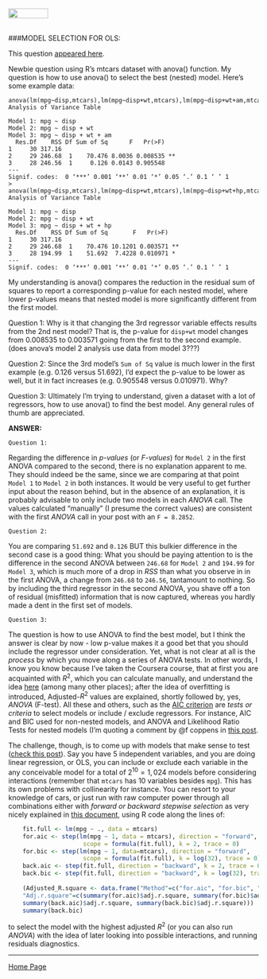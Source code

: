 <br>
<a href="http://rinterested.github.io/statistics/index.html">
<img HEIGHT="20" WIDTH="80" src="https://cloud.githubusercontent.com/assets/9312897/10556783/a27a26fa-745c-11e5-9b1a-2d5bd737387a.PNG"></a>
<br><br>

###MODEL SELECTION FOR OLS:
<br>

This question [appeared here](http://stats.stackexchange.com/q/172782/67822).

Newbie question using R's mtcars dataset with anova() function. My question is how to use anova() to select the best (nested) model. Here's some example data:


    anova(lm(mpg~disp,mtcars),lm(mpg~disp+wt,mtcars),lm(mpg~disp+wt+am,mtcars))
    Analysis of Variance Table
    
    Model 1: mpg ~ disp
    Model 2: mpg ~ disp + wt
    Model 3: mpg ~ disp + wt + am
      Res.Df    RSS Df Sum of Sq      F   Pr(>F)   
    1     30 317.16                                
    2     29 246.68  1    70.476 8.0036 0.008535 **
    3     28 246.56  1     0.126 0.0143 0.905548   
    ---
    Signif. codes:  0 ‘***’ 0.001 ‘**’ 0.01 ‘*’ 0.05 ‘.’ 0.1 ‘ ’ 1
    > anova(lm(mpg~disp,mtcars),lm(mpg~disp+wt,mtcars),lm(mpg~disp+wt+hp,mtcars))
    Analysis of Variance Table
    
    Model 1: mpg ~ disp
    Model 2: mpg ~ disp + wt
    Model 3: mpg ~ disp + wt + hp
      Res.Df    RSS Df Sum of Sq       F   Pr(>F)   
    1     30 317.16                                 
    2     29 246.68  1    70.476 10.1201 0.003571 **
    3     28 194.99  1    51.692  7.4228 0.010971 * 
    ---
    Signif. codes:  0 ‘***’ 0.001 ‘**’ 0.01 ‘*’ 0.05 ‘.’ 0.1 ‘ ’ 1


My understanding is anova() compares the reduction in the residual sum of squares to report a corresponding p-value for each nested model, where lower p-values means that nested model is more significantly different from the first model. 

Question 1: Why is it that changing the 3rd regressor variable effects results from the 2nd nest model? That is, the p-value for `disp+wt` model changes from 0.008535 to 0.003571 going from the first to the second example. (does anova's model 2 analysis use data from model 3???)

Question 2: Since the 3rd model's `Sum of Sq` value is much lower in the first example (e.g. 0.126 versus 51.692), I'd expect the p-value to be lower as well, but it in fact increases (e.g. 0.905548 versus 0.010971). Why?

Question 3: Ultimately I'm trying to understand, given a dataset with a lot of regressors, how to use anova() to find the best model. Any general rules of thumb are appreciated. 

**ANSWER:**

    Question 1:

Regarding the difference in *p-values* (or *F-values*) for `Model 2` in the first ANOVA compared to the second, there is no explanation apparent to me. They should indeed be the same, since we are comparing at that point `Model 1` to `Model 2` in both instances. It would be very useful to get further input about the reason behind, but in the absence of an explanation, it is probably advisable to only include two models in each *ANOVA* call. The values calculated "manually" (I presume the correct values) are consistent with the first *ANOVA* call in your post with an `F = 8.2852`. 

    Question 2:

You are comparing `51.692` and `0.126 ` BUT this bulkier difference in the second case is a good thing: What you should be paying attention to is the difference in the second ANOVA between `246.68` for `Model 2` and `194.99` for `Model 3`, which is much more of a drop in *RSS* than what you observe in in the first ANOVA, a change from `246.68` to `246.56`, tantamount to nothing. So by including the third regressor in the second ANOVA, you shave off a ton of residual (misfitted) information that is now captured, whereas you hardly made a dent in the first set of models. 

    Question 3:

The question is how to use ANOVA to find the best model, but I think the answer is clear by now - low p-value makes it a good bet that you should include the regressor under consideration. Yet, what is not clear at all is the *process* by which you move along a series of ANOVA tests. In other words, I know you know because I've taken the Coursera course, that at first you are acquainted with $R^2$, which you can calculate manually, and understand the idea [here][1] (among many other places); after the idea of overfitting is introduced, Adjusted-$R^2$ values are explained, shortly followed by, yes, *ANOVA* (F-test). All these and others, such as the [AIC criterion][2] are *tests or criteria* to select models or include / exclude regressors. For instance, AIC and BIC used for non-nested models, and ANOVA and Likelihood Ratio Tests for nested models (I'm quoting a comment by @f coppens in [this post][3].

The challenge, though, is to come up with models that make sense to test ([check this post][4]). Say you have 5 independent variables, and you are doing linear regression, or OLS, you can include or exclude each variable in the any conceivable model for a total of $2^{10}=1,024$ models before considering interactions (remember that `mtcars` has 10 variables besides `mpg`). This has its own problems with collinearity for instance. You can resort to your knowledge of cars, or just run with raw computer power through all combinations either with *forward or backward stepwise selection* as very nicely explained in [this document][5], using R code along the lines of:

```r
    fit.full <- lm(mpg ~ ., data = mtcars)    
    for.aic <- step(lm(mpg ~ 1, data = mtcars), direction = "forward", 
                     scope = formula(fit.full), k = 2, trace = 0)               # forward AIC
    for.bic <- step(lm(mpg ~ 1, data=mtcars), direction = "forward", 
                     scope = formula(fit.full), k = log(32), trace = 0)         # forward BIC
    back.aic <- step(fit.full, direction = "backward", k = 2, trace = 0)        # backward AIC
    back.bic <- step(fit.full, direction = "backward", k = log(32), trace = 0)  # backward BIC
    
    (Adjusted_R.square <- data.frame("Method"=c("for.aic", "for.bic", "back.aic", "back.bic"), 
    "Adj.r.square"=c(summary(for.aic)$adj.r.square, summary(for.bic)$adj.r.square, 
    summary(back.aic)$adj.r.square, summary(back.bic)$adj.r.square)))
    summary(back.bic)
```

to select the model with the highest adjusted $R^2$ (or you can also run *ANOVA*) with the idea of later looking into possible interactions, and running residuals diagnostics. 


  [1]: http://stats.stackexchange.com/a/172161/67822
  [2]: https://en.wikipedia.org/wiki/Akaike_information_criterion
  [3]: http://stats.stackexchange.com/q/172398/67822
  [4]: http://stats.stackexchange.com/q/21265/67822
  [5]: https://rstudio-pubs-static.s3.amazonaws.com/102178_63fefd368fa6427692f3647d521fad2f.html

---

<a href="http://rinterested.github.io/statistics/index.html">Home Page</a>